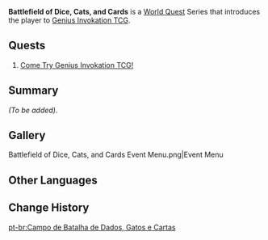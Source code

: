 {{Stub}}
{{Chapter Infobox
|image          = Battlefield of Dice, Cats, and Cards Chapter.png
|type           = World
|ARReq          = 32
|archonQuestReq = [[Prologue]]: Act III - [[Song of the Dragon and Freedom]].
}}
{{Description|[[Sucrose]] seems to have received a strange thank-you gift from an [[Akademiya]] researcher, and is analyzing with [[Timaeus]] what those cards contained in the package are and what exact purposes they may serve...|Event Menu description}}
'''Battlefield of Dice, Cats, and Cards''' is a [[World Quest]] Series that introduces the player to [[Genius Invokation TCG]].

==Quests==
# [[Come Try Genius Invokation TCG!]]

==Summary==
''(To be added).''

==Gallery==
<gallery>
Battlefield of Dice, Cats, and Cards Event Menu.png|Event Menu
</gallery>

==Other Languages==
{{Other Languages
|en      = Battlefield of Dice, Cats, and Cards
|zhs     = 骰子、猫与卡牌的战场
|zhs_rm  = Tóuzi, Māo yǔ Kǎpái de Zhànchǎng
|zht     = 骰子、貓與卡牌的戰場
|zht_rm  = Tóuzi, Māo yǔ Kǎpái de Zhànchǎng
|zh_tl   = 
|ja      = サイコロ、猫とカードの戦場
|ja_rm   = Saikoro, Neko to Kaado no Senjou
|ja_tl   = 
|ko      = 주사위와 고양이, 카드 게임의 전쟁터
|ko_rm   = Jusawi-wa Goyang'i, Kadeu Geim-ui Jeonjaengteo
|ko_tl   = Battlefield of Dice, Cats, and Card Game
|es      = Batalla de dados, gatos y cartas
|es_tl   = Battle of Dice, Cats, and Cards
|fr      = Contre dés, chats et cartes
|fr_tl   = Against Dice, Cats, and Cards
|ru      = Поле битвы дайсов, карт и котов
|ru_tl   = Battlefield of Dice, Cards and Cats
|th      = สนามรบของลูกเต๋า แมว และการ์ด
|th_rm   = 
|th_tl   = 
|vi      = Chiến Trường Xúc Xắc, Mèo Và Thẻ Bài
|vi_tl   = 
|de      = Schlachtfeld von Würfeln, Katzen und Karten
|de_tl   = Battlefield of Dice, Cats, and Cards
|id      = Perang Dadu, Kucing, dan Kartu
|id_tl   = The War of Dice, Cats, and Cards
|pt      = Campo de Batalha de Dados, Gatos e Cartas
|pt_tl   = Battlefield of Dice, Cats, and Cards
|tr      = Zarların, Kedilerin ve Kartların Savaş Alanı
|tr_tl   = 
|it      = Battaglia con dadi, gatti e carte
|it_tl   = Battle with Dice, Cats, and Cards
}}

==Change History==
{{Change History|3.3}}
[[pt-br:Campo de Batalha de Dados, Gatos e Cartas]]